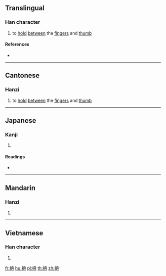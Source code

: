 {{character info/new}}
==Translingual==

===Han character===
{{Han char|rn=64|rad=手|as=08|sn=11|four=55081|canj=QTBC|ids=⿰扌典}}

# {{lb|zh|Cantonese}} to [[hold]] [[between]] the [[finger]]s and [[thumb]]

====References====
* {{Han ref|kx=0435.220|dkj=12214|dj=0785.060|hdz=31897.040|uh=6375|ud=25461|bh=D577|bd=54647}}

----

==Cantonese==

===Hanzi===
{{yue-hanzi|jyut=[[can2]], [[nin2]]|y=chan2, nin2}}

# to [[hold]] [[between]] the [[finger]]s and [[thumb]]

----

==Japanese==

===Kanji===
{{ja-kanji|grade=|rs=手08}}

# {{defn|lang=ja|sort=手08}}

====Readings====
* {{ja-readings|on=[[てん]] (ten), [[ちん]] (chin), [[でん]] (den), [[ねん]] (nen)|kun=[[のばす]] (nobasu)}}

----

==Mandarin==

===Hanzi===
{{cmn-hanzi|pin=[[chēn]] ([[chen1]])|wg=ch'en<sup>1</sup>}}

# {{defn|lang=cmn|sort=手08}}

----

==Vietnamese==

===Han character===
{{vi-hantu|[[điến]]|rs=手08}}

# {{defn|lang=vi|sort=手08}}

[[fr:捵]]
[[hu:捵]]
[[pl:捵]]
[[th:捵]]
[[zh:捵]]